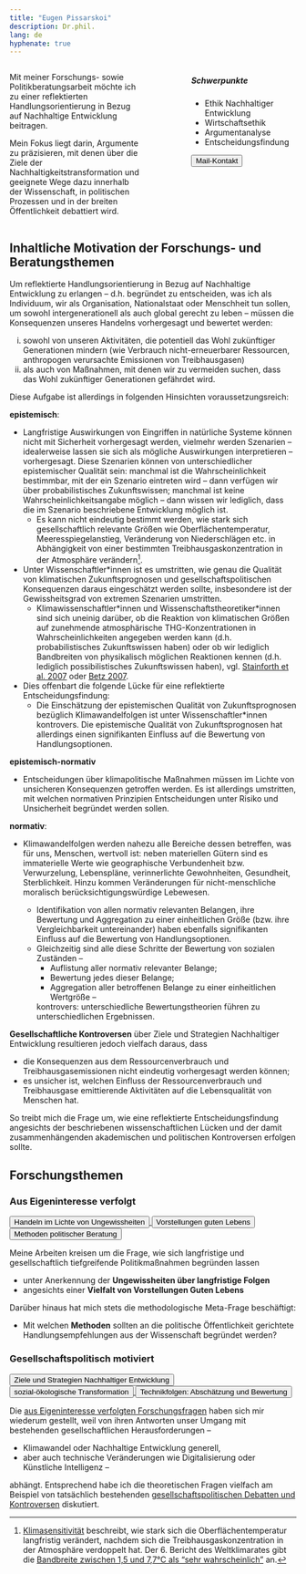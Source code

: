 ```yaml
---
title: "Eugen Pissarskoi"
description: Dr.phil.
lang: de
hyphenate: true
---
```


::: {.columns}
::: {.column width="50%"}
Mit meiner Forschungs- sowie Politikberatungsarbeit möchte ich zu einer reflektierten Handlungsorientierung in Bezug auf Nachhaltige Entwicklung beitragen. 

Mein Fokus liegt darin, Argumente zu präzisieren, mit denen über die Ziele der Nachhaltigkeitstransformation und geeignete Wege dazu innerhalb der Wissenschaft, in politischen Prozessen und in der breiten Öffentlichkeit debattiert wird. 
:::
::: {.column width="10%"}
:::
::: {.column width="40%"}
```{=html}
<div class="card border-primary" style="max-width: 20rem;">
  <div class="card-header"><h5>Schwerpunkte</h5></div>
  <div class="card-body">
      <ul class="list-group list-group-flush">
        <li class="list-group-item">Ethik Nachhaltiger Entwicklung</li>
        <li class="list-group-item">Wirtschaftsethik</li>
        <li class="list-group-item">Argumentanalyse</li>
        <li class="list-group-item">Entscheidungsfindung</li>
      </ul>
  </div>
  <div class="card-footer text-muted">
    <a href="mailto:mail@eugenpissarskoi.de">
    <button type="button" class="btn btn-outline-primary btn-sm">Mail-Kontakt</button>
    </a>
  </div>
</div>
```
:::
::: 


<!--adressieren das Themenfeld der Transformation zur [Nachhaltigen Entwicklung](./glossar.qmd#nachhaltige-entwicklung). Mein Fokus liegt darauf, [Argumente](./glossar.qmd#argument) zu [analysieren](./glossar.qmd/argumentanalyses), mit denen über die Nachhaltigkeitstransformation gesellschaftlich debattiert wird.--> 


::: {.callout-note collapse="true" icon="false"}

# Inhaltliche Motivation der Forschungs- und Beratungsthemen

Um reflektierte Handlungsorientierung in Bezug auf Nachhaltige Entwicklung zu erlangen -- d.h. begründet zu entscheiden, was ich als Individuum, wir als Organisation, Nationalstaat oder Menschheit tun sollen, um sowohl intergenerationell als auch global gerecht zu leben -- müssen die Konsequenzen unseres Handelns vorhergesagt und bewertet werden:

i. sowohl von unseren Aktivitäten, die potentiell das Wohl zukünftiger Generationen mindern (wie Verbrauch nicht-erneuerbarer Ressourcen, anthropogen verursachte Emissionen von Treibhausgasen)
ii. als auch von Maßnahmen, mit denen  wir zu vermeiden suchen, dass das Wohl zukünftiger Generationen gefährdet wird.

Diese Aufgabe ist allerdings in folgenden Hinsichten voraussetzungsreich:

**epistemisch**: 

* Langfristige Auswirkungen von Eingriffen in natürliche Systeme können nicht mit Sicherheit vorhergesagt werden, vielmehr werden Szenarien -- idealerweise lassen sie sich als mögliche Auswirkungen interpretieren -- vorhergesagt. Diese Szenarien können von unterschiedlicher epistemischer Qualität sein: manchmal ist die Wahrscheinlichkeit bestimmbar, mit der ein Szenario eintreten wird -- dann verfügen wir über probabilistisches Zukunftswissen; manchmal ist keine Wahrscheinlichkeitsangabe möglich -- dann wissen wir lediglich, dass die im Szenario beschriebene Entwicklung möglich ist.  
  * Es kann nicht eindeutig bestimmt werden, wie stark sich gesellschaftlich relevante Größen wie Oberflächentemperatur, Meeresspiegelanstieg, Veränderung von Niederschlägen etc. in Abhängigkeit von einer bestimmten Treibhausgaskonzentration in der Atmosphäre verändern^[[Klimasensitivität](https://www.ipcc.ch/report/ar6/wg1/chapter/chapter-7/#faq-7-3) beschreibt, wie stark sich die Oberflächentemperatur langfristig verändert, nachdem sich die Treibhausgaskonzentration in der Atmosphäre verdoppelt hat. Der 6. Bericht des Weltklimarates gibt die [Bandbreite zwischen 1,5 und 7,7°C als "sehr wahrscheinlich"](https://www.ipcc.ch/report/ar6/wg1/chapter/chapter-7/#7.5.5) an.]. 
* Unter Wissenschaftler\*innen ist es umstritten, wie genau die Qualität von klimatischen Zukunftsprognosen und gesellschaftspolitischen Konsequenzen daraus eingeschätzt werden sollte, insbesondere ist der Gewissheitsgrad von extremen Szenarien umstritten. 
  * Klimawissenschaftler\*innen und Wissenschaftstheoretiker\*innen sind sich uneinig darüber, ob die Reaktion von klimatischen Größen auf zunehmende atmosphärische THG-Konzentrationen in Wahrscheinlichkeiten angegeben werden kann (d.h. probabilistisches Zukunftswissen haben) oder ob wir lediglich Bandbreiten von physikalisch möglichen Reaktionen kennen (d.h. lediglich possibilistisches Zukunftswissen haben), vgl. [Stainforth et al. 2007](https://doi.org/10.1098/rsta.2007.2074) oder [Betz 2007](https://doi.org/10.1007/s10584-007-9313-9).

* Dies offenbart die folgende Lücke für eine reflektierte Entscheidungsfindung:
   * Die Einschätzung der epistemischen Qualität von Zukunftsprognosen bezüglich Klimawandelfolgen ist unter Wissenschaftler\*innen kontrovers. Die epistemische Qualität von Zukunftsprognosen hat allerdings einen signifikanten Einfluss auf die Bewertung von Handlungsoptionen.

**epistemisch-normativ**

* Entscheidungen über klimapolitische Maßnahmen müssen im Lichte von unsicheren Konsequenzen getroffen werden. Es ist allerdings umstritten, mit welchen normativen Prinzipien Entscheidungen unter Risiko und Unsicherheit begründet werden sollen.

**normativ**: 

* Klimawandelfolgen werden nahezu alle Bereiche dessen betreffen, was für uns, Menschen, wertvoll ist: neben materiellen Gütern sind es immaterielle Werte wie geographische Verbundenheit bzw. Verwurzelung, Lebenspläne, verinnerlichte Gewohnheiten, Gesundheit, Sterblichkeit. Hinzu kommen Veränderungen für nicht-menschliche moralisch berücksichtigungswürdige Lebewesen. 

  * Identifikation von allen normativ relevanten Belangen, ihre Bewertung und Aggregation zu einer einheitlichen Größe (bzw. ihre Vergleichbarkeit untereinander) haben ebenfalls signifikanten Einfluss auf die Bewertung von Handlungsoptionen. 
  * Gleichzeitig sind alle diese Schritte der Bewertung von sozialen Zuständen --
    * Auflistung aller normativ relevanter Belange;
    * Bewertung jedes dieser Belange;
    * Aggregation aller betroffenen Belange zu einer einheitlichen Wertgröße --
  
    kontrovers: unterschiedliche Bewertungstheorien führen zu unterschiedlichen Ergebnissen.


**Gesellschaftliche Kontroversen** über Ziele und Strategien Nachhaltiger Entwicklung resultieren jedoch vielfach daraus, dass

* die Konsequenzen aus dem Ressourcenverbrauch und Treibhausgasemissionen nicht eindeutig vorhergesagt werden können;
* es unsicher ist, welchen Einfluss der Ressourcenverbrauch und Treibhausgase emittierende Aktivitäten auf die Lebensqualität von Menschen hat. 

So treibt mich die Frage um, wie eine reflektierte Entscheidungsfindung angesichts der beschriebenen wissenschaftlichen Lücken und der damit zusammenhängenden akademischen und politischen Kontroversen erfolgen sollte.
:::

## Forschungsthemen

<!--
::: {.columns}
::: {.column width="30%"}
```{=html}
<a href="./forschung.qmd#handeln-angesichts-von-ungewissheiten"> 
  <button type="button" class="btn btn-outline-primary">Handeln angesichts von Ungewissheiten</button>
</a>
```
:::

::: {.column width="5%"}
:::

::: {.column width="30%"}
```{=html}
<a href="./forschung.qmd#nachhaltiges-handeln-und-lebensqualität">
  <button type="button" class="btn btn-outline-primary">Vielfalt von Vorstellungen Guten Lebens</button>
</a>
```
:::

::: {.column width="5%"}
:::

::: {.column width="30%"}
```{=html}
<a href="./forschung.qmd#methoden-praktischer-ethik">
  <button type="button" class="btn btn-outline-primary">Methoden gesellschafts-politischer Beratung</button>
</a>
```
:::
::: 

::: {.columns}
::: {.column width="30%"}
```{=html}
<a href="./forschung.qmd#ziele-und-strategien-nachhaltiger-entwicklung"> 
  <button type="button" class="btn btn-outline-primary">Ziele und Strategien Nachhaltiger Entwicklung</button>
</a>
```
:::

::: {.column width="5%"}
:::

::: {.column width="30%"}
```{=html}
<a href="./forschung.qmd#sozial-ökologische-transformationspolitik">
  <button type="button" class="btn btn-outline-primary">sozial-ökologische Transformation</button>
</a>
```
:::

::: {.column width="5%"}
:::

::: {.column width="30%"}
```{=html}
<a href="./forschung.qmd#technikfolgenbewertung">
  <button type="button" class="btn btn-outline-primary">Technikfolgen: <br>Abschätzung und Bewertung</button>
</a>
```
:::
::: 
-->

### Aus Eigeninteresse verfolgt

```{=html}
<div class="d-flex gap-2 w-100">
  <a href="./forschung.qmd#handeln-angesichts-von-ungewissheiten">
    <button class="btn btn-lg btn-outline-primary flex-fill mb-3 mt-2" type="button">Handeln im Lichte von Ungewissheiten</button>
  </a>
  <a href="./forschung.qmd#vorstellungen-guten-lebens">
    <button class="btn btn-lg btn-outline-primary flex-fill mb-3 mt-2" type="button">Vorstellungen guten Lebens</button>
  </a>
  <a href="./forschung.qmd#methoden-der-gesellschaftspolitischen-beratung">
    <button class="btn btn-lg btn-outline-primary flex-fill mb-3 mt-2" type="button">Methoden politischer Beratung</button>
  </a>
</div>
```
<!--
::: {.columns}
::: {.column width="30%"}
```{=html}
<a href="./forschung.qmd#handeln-angesichts-von-ungewissheiten"> 
  <button type="button" class="btn btn-outline-primary mb-3 mt-2">Handeln angesichts von Ungewissheiten</button>
</a>
```
:::

::: {.column width="5%"}
:::

::: {.column width="30%"}
```{=html}
<a href="./forschung.qmd#nachhaltiges-handeln-und-lebensqualität">
  <button type="button" class="btn btn-outline-primary mb-3 mt-2">Vielfalt von Vorstellungen Guten Lebens</button>
</a>
```
:::

::: {.column width="5%"}
:::

::: {.column width="30%"}
```{=html}
<a href="./forschung.qmd#methoden-praktischer-ethik">
  <button type="button" class="btn btn-outline-primary mb-3 mt-2">Methoden gesellschafts-politischer Beratung</button>
</a>
```
:::
::: 
-->

Meine Arbeiten kreisen um die Frage, wie sich langfristige und gesellschaftlich tiefgreifende Politikmaßnahmen begründen lassen

* unter Anerkennung der **Ungewissheiten über langfristige Folgen**
* angesichts einer **Vielfalt von Vorstellungen Guten Lebens**

Darüber hinaus hat mich stets die methodologische Meta-Frage beschäftigt:

* Mit welchen **Methoden** sollten an die politische Öffentlichkeit gerichtete Handlungsempfehlungen aus der Wissenschaft begründet werden?


### Gesellschaftspolitisch motiviert

```{=html}

<div class="d-flex gap-2 w-100">
  <a href="./forschung.qmd#ziele-und-strategien-nachhaltiger-entwicklung">
    <button class="btn btn-lg btn-outline-primary flex-fill mb-3 mt-2" type="button">Ziele und Strategien Nachhaltiger Entwicklung</button>
  </a>
  <a href="./forschung.qmd#sozial-ökologische-transformationspolitik">
    <button class="btn btn-lg btn-outline-primary flex-fill mb-3 mt-2" type="button">sozial-ökologische Transformation</button>
  </a>
  <a href="./forschung.qmd#technikfolgenbewertung">
    <button class="btn btn-lg btn-outline-primary flex-fill mb-3 mt-2" type="button">Technikfolgen: Abschätzung und Bewertung</button>
  </a>
</div>
```
<!--
::: {.columns}
::: {.column width="30%"}
```{=html}
<a href="./forschung.qmd#ziele-und-strategien-nachhaltiger-entwicklung"> 
  <button type="button" class="btn btn-outline-primary mb-3 mt-2">Ziele und Strategien Nachhaltiger Entwicklung</button>
</a>
```
:::

::: {.column width="5%"}
:::

::: {.column width="30%"}
```{=html}
<a href="./forschung.qmd#sozial-ökologische-transformationspolitik">
  <button type="button" class="btn btn-outline-primary mb-3 mt-2">sozial-ökologische Transformation</button>
</a>
```
:::

::: {.column width="5%"}
:::

::: {.column width="30%"}
```{=html}
<a href="./forschung.qmd#technikfolgenbewertung">
  <button type="button" class="btn btn-outline-primary mb-3 mt-2">Technikfolgen: <br>Abschätzung und Bewertung</button>
</a>
```
:::
::: 
-->

Die [aus Eigeninteresse verfolgten Forschungsfragen](./forschung.qmd#aus-eigeninteresse-verfolgten-forschungsthemen) haben sich mir wiederum gestellt, weil von ihren Antworten unser Umgang mit bestehenden gesellschaftlichen Herausforderungen -- 

* Klimawandel oder Nachhaltige Entwicklung generell, 
* aber auch technische Veränderungen wie Digitalisierung oder Künstliche Intelligenz --

abhängt. Entsprechend habe ich die theoretischen Fragen vielfach am Beispiel von tatsächlich bestehenden [gesellschaftspolitischen Debatten und Kontroversen](./forschung.qmd#gesellschaftspolitisch-motivierte-themen) diskutiert. 

<!--
## Gesellschaftspolitische Themen 

Diese theoretischen Herausforderungen habe ich in unterschiedlichen 
Themenfeldern diskutiert:
* Klimaschutzziele
* Transformationstrategien
* Technologiebewertung

Darüber hinaus habe ich 
*  Gerechtigkeitsaspekte im Naturschutz und in der Umweltpolitik

## Methodische Themenfelder

* Rolle von computergestützter Modellierung von umweltökonomischen Systemen in der Politikberatung
* Argumentationsanalyse


:::{.panel-tabset}

## Ziele Nachhaltiger Entwicklung

Das Ideal Nachhaltiger Entwicklung fordert, dass alle Länder weltweit so wirtschaften, dass sie ihre Bedürfnisse befriedigen, ohne die zukünftigen Generationen in der Möglichkeit einzuschränken, deren Bedürfnisse zu befriedigen. 

Was genau impliziert dieses Ideal für die heute lebende Menschheit? 

::::: {.columns}
::: {.column width="47%"}
::: {.callout-important icon="false" collapse="true"}
### Einerseits
nutzen Menschen natürliche Ressourcen, um ihre Bedürfnisse zu befriedigen. 
:::
:::

::: {.column width="6%"}
:::

::: {.column width="47%"}
::: {.callout-important icon="false" collapse="true"}
### Andererseits
verändern Menschen natürliche Systeme auf eine Weise, die das Wohl zukünftiger Generationen beeinträchtigen kann, beispielsweise
* durch Verringerung der Biodiversität
* durch Emission von anthropogen erzeugten Treibhausgasen.
:::
:::
:::::

Angesichts von diesem Trade-off aus der Nutzung natürlicher Ressourcen: 

* wie soll die aktuell lebende Menschheit mit den verfügbaren Ressourcen umgehen? 
* Welche Emissionen von Treibhausgasen und welche Eingriffe in die natürliche Umwelt sind verträglich mit dem Ideal Nachhaltiger Entwicklung? 

Kontroversen über Antworten auf diese Fragen resultieren daraus, dass

* die Konsequenzen aus dem Ressourcenverbrauch und Treibhausgasemissionen nicht eindeutig vorhergesagt werden können;
* es unsicher ist, welchen Einfluss der Ressourcenverbrauch und Treibhausgase emittierende Aktivitäten auf die Lebensqualität von Menschen hat. 

In meinen Arbeiten habe ich 
* Argumente vorgebracht, die unter Anerkennung der Unsicherheiten über die genauen Folgen des Ressourcenverbrauchs und der Treibhausgasemissionen Handlungsorientierung liefern;
* Kontroversen analysiert, die aus Meinungsverschiedenheiten über Vorstellungen Guten Lebens resultieren und Argumente rekonstruiert, die Handlungsorientierung angesichts der Vielfalt von Vorstellungen Guten Lebens liefern. 

In meinen Arbeiten habe ich untersucht,

* wie wir unter **Anerkennung der Ungewissheiten** Umwelt- und Klimaschutzziele begründen sollen;
* welche Rolle Meinungsverschiedenheiten über Vorstellungen Guten Lebens in gesellschaftlichen Kontroversen spielen und wie wir angesichts der **Vielfalt von Vorstellungen Guten Lebens** Umwelt- und Klimaschutzziele begründen sollen.

[Mehr dazu](./forschung.qmd)

-->

<!--
## Forschungsthemen

::::: {.columns}
::: {.column width="73%"}
### Intrinsisch motiviert

Meine Arbeiten kreisen um die Frage, wie sich langfristige und gesellschaftlich tiefgreifende Politikmaßnahmen begründen lassen

* unter Anerkennung der **Ungewissheiten über langfristige Folgen**
* angesichts einer **Vielfalt von Vorstellungen Guten Lebens**

Darüber hinaus hat mich stets die methodologische Meta-Frage beschäftigt:

* Mit welchen **Methoden** sollten an die politische Öffentlichkeit gerichteten Handlungsempfehlungen aus der Wissenschaft begründet werden?
:::
::: {.column width="2%"}
:::
::: {.column width="25%"}
```{=html}
<style>
  #first-button {
    margin-top: 60px;}
</style>
<style>
  .btn-outline-primary {
    margin-bottom: 15px; /* Adjust the value as needed */
  }
</style>
<a href="./forschung.qmd#handeln-angesichts-von-ungewissheiten"> 
  <button type="button" class="btn btn-outline-primary" id="first-button">Handeln angesichts von Ungewissheiten</button>
</a>

<a href="./forschung.qmd#nachhaltiges-handeln-und-lebensqualität">
  <button type="button" class="btn btn-outline-primary">Vielfalt von Vorstellungen Guten Lebens</button>
</a>

<a href="./forschung.qmd#methoden-praktischer-ethik">
  <button type="button" class="btn btn-outline-primary">Methoden gesellschaftspolitischer Beratung</button>
</a>
```
:::
::::: 

::::: {.columns}
::: {.column width="73%"}
### Gesellschaftspolitisch motiviert

Die [intrinsisch motivierten Forschungsfragen](./forschung.qmd#intrinsisch-motivierte-forschungsthemen) haben sich mir wiederum gestellt, weil von ihren Antworten unser Umgang mit bestehenden gesellschaftlichen Herausforderungen -- Klimawandel oder Nachhaltige Entwicklung generell, aber auch technische Veränderungen wie Digitalisierung oder Künstliche Intelligenz -- abhängt. Entsprechend habe ich die theoretischen Fragen vielfach am Beispiel von tatsächlich bestehenden **gesellschaftspolitischen Debatten und Kontroversen** diskutiert. Hierdurch habe ich eine große Bandbreite von [gesellschaftspolitisch motivierten Themen](./forschung.qmd#gesellschaftspolitisch-motivierte-themen) bearbeitet.
:::

::: {.column width="2%"}
:::

::: {.column width="25%"}

```{=html}
<style>
  #first-button-gsor {
    margin-top: 65px;}
</style>
<style>
  .btn-outline-primary {
    margin-bottom: 15px; /* Adjust the value as needed */
  }
</style>
<a href="./forschung.qmd#ziele-und-strategien-nachhaltiger-entwicklung"> 
  <button type="button" class="btn btn-outline-primary" id="first-button-gsor">Ziele und Strategien Nachhaltiger Entwicklung</button>
</a>
<a href="./forschung.qmd#sozial-ökologische-transformationspolitik">
  <button type="button" class="btn btn-outline-primary">sozial-ökologische Transformationspolitik</button>
</a>
<a href="./forschung.qmd#technikfolgenbewertung">
  <button type="button" class="btn btn-outline-primary">Technikfolgenbewertung</button>
</a>
```
:::
::::: 
-->
